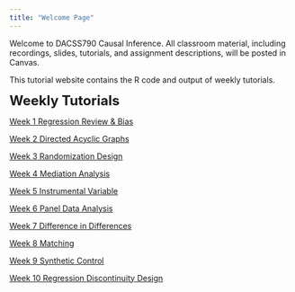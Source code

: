```yaml
---
title: "Welcome Page"
---
```


Welcome to DACSS790 Causal Inference. All classroom material, including recordings, slides, tutorials, and assignment descriptions, will be posted in Canvas. 

This tutorial website contains the R code and output of weekly tutorials.

<font size='5'><b> Weekly Tutorials </b></font>

[Week 1 Regression Review \& Bias](https://rosemarypang.com/Causal_Inference_Spring25/Tutorial1.html)

[Week 2 Directed Acyclic Graphs](https://rosemarypang.com/Causal_Inference_Spring25/Tutorial2.html)

[Week 3 Randomization Design](https://rosemarypang.com/Causal_Inference_Spring25/Tutorial3.html)

[Week 4 Mediation Analysis](https://rosemarypang.com/Causal_Inference_Spring25/Tutorial4.html)

[Week 5 Instrumental Variable](https://rosemarypang.com/Causal_Inference_Spring25/Tutorial5.html)

[Week 6 Panel Data Analysis](https://rosemarypang.com/Causal_Inference_Spring25/Tutorial6.html)

[Week 7 Difference in Differences](https://rosemarypang.com/Causal_Inference_Spring25/Tutorial7.html)

[Week 8 Matching](https://rosemarypang.com/Causal_Inference_Spring25/Tutorial8.html)

[Week 9 Synthetic Control](https://rosemarypang.com/Causal_Inference_Spring25/Tutorial9.html)

[Week 10 Regression Discontinuity Design](https://rosemarypang.com/Causal_Inference_Spring25/Tutorial10.html)
